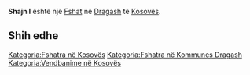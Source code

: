 {{Fshat në Kosovës
 | Emri                = Shajn I
| sqi_D_name = Shajn I
| sqi_D_FULL_NAME_RO = Shajn I Shajn II
| sqi_D_FULL_NAME_ND_RO = Shajn I Shajn II
| sqi_D_SORT_NAME_RG = SHAJNI SHAJNII
| sqi_D_FULL_NAME_RG = Shajn I Shajn II
| sqi_D_FULL_NAME_ND_RG = Shajn I Shajn II
| sqi_V_name = Shajnë
| sqi_V_FULL_NAME_RO = Shajnë Shajnovë I Shajna Shajnovë I (Parë)
| sqi_V_FULL_NAME_ND_RO = Shajne Shajnove I Shajna Shajnove I (Pare)
| sqi_V_SORT_NAME_RG = SHAJNE SHAJNOVEI SHAJNA SHAJNOVEIPARE
| sqi_V_FULL_NAME_RG = Shajnë Shajnovë I Shajna Shajnovë I (Parë)
| sqi_V_FULL_NAME_ND_RG = Shajne Shajnove I Shajna Shajnove I (Pare)
| srp_N_name = Šajnovce
| srp_N_FULL_NAME_RO = Šajnovce
| srp_N_FULL_NAME_ND_RO = Sajnovce
| srp_N_SORT_NAME_RG = SAJNOVCE
| srp_N_FULL_NAME_RG = Šajnovce
| srp_N_FULL_NAME_ND_RG = Sajnovce
| srp_NS_name = Шајновце
| srp_NS_FULL_NAME_RO = Шајновце
| srp_NS_FULL_NAME_ND_RO = Шајновце
| srp_NS_SORT_NAME_RG = ШАЈНОВЦЕ
| srp_NS_FULL_NAME_RG = Шајновце
| srp_NS_FULL_NAME_ND_RG = Шајновце
| srp_V_name = Šajinovac
| srp_V_FULL_NAME_RO = Šajinovac Šainovce
| srp_V_FULL_NAME_ND_RO = Sajinovac Sainovce
| srp_V_SORT_NAME_RG = SAJINOVAC SAINOVCE
| srp_V_FULL_NAME_RG = Šajinovac Šainovce
| srp_V_FULL_NAME_ND_RG = Sajinovac Sainovce

 | Emri (Rasa dhanore) = 
 | Figura              = 
 | Shteti              = Kosovo
 | Komuna              = Dragash
 | Kodi postar         = 
 | Sipërfaqja          = 

 | Popullsia           = 

 | Regj. i popullsisë  = 
 | Dend. e popullsisë  = 
 | Faqja zyrtare       = 
 <!--- Koordinatat ----> 
 | Gjerësia            = 42.070833
 | Gjatësia            = 20.660278
 | Lartësia            = 
}}
'''Shajn I''' është një [[Fshat]] në [[Dragash]] të [[Kosovës]].

<!-- == Gjeografia == -->
<!-- == Historia == -->
<!-- == Demografia == -->
== Shih edhe ==
{{Komuna Dragash}}
{{Kosovo-Administrata-Cung}}

[[Kategoria:Fshatra në Kosovës]]
[[Kategoria:Fshatra në Kommunes Dragash]]
[[Kategoria:Vendbanime në Kosovës]]